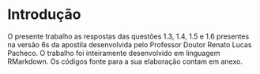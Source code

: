 <!-- Criado por Djonathan Quadras -->

# Introdução {-}

O presente trabalho as respostas das questões 1.3, 1.4, 1.5 e 1.6 presentes na versão 6s da apostila desenvolvida pelo Professor Doutor Renato Lucas Pacheco. O trabalho foi inteiramente desenvolvido em linguagem RMarkdown. Os códigos fonte para a sua elaboração contam em anexo.